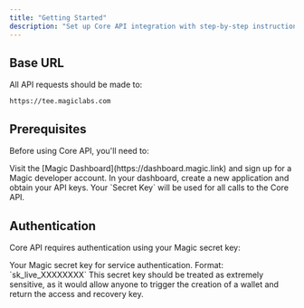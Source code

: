 ```yaml
---
title: "Getting Started"
description: "Set up Core API integration with step-by-step instructions for account creation, authentication configuration, and API key setup."
---
```


## Base URL

All API requests should be made to:

```
https://tee.magiclabs.com
```

## Prerequisites

Before using Core API, you'll need to:

<Steps>
<Step title="Create a Magic Account">
Visit the [Magic Dashboard](https://dashboard.magic.link) and sign up for a Magic developer account.
</Step>

<Step title="Create an Application">
In your dashboard, create a new application and obtain your API keys.
</Step>

<Step title="Use your Secret Key">
Your `Secret Key` will be used for all calls to the Core API.
</Step>
</Steps>

## Authentication

Core API requires authentication using your Magic secret key:

<ParamField header="x-magic-secret-key" type="string" required>
Your Magic secret key for service authentication. Format: `sk_live_XXXXXXXX`
</ParamField>

<Warning>
This secret key should be treated as extremely sensitive, as it would allow anyone to trigger the creation of a wallet and return the access and recovery key.
</Warning>
